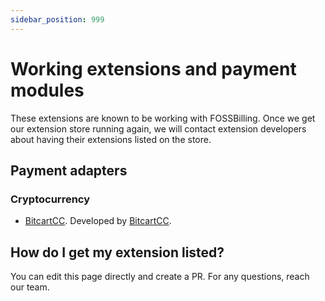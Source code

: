 ```yaml
---
sidebar_position: 999
---
```


# Working extensions and payment modules
These extensions are known to be working with FOSSBilling. Once we get our extension store running again, we will contact extension developers about having their extensions listed on the store.

## Payment adapters
### Cryptocurrency
* [BitcartCC](https://github.com/bitcartcc/bitcart-boxbilling). Developed by [BitcartCC](https://github.com/bitcartcc).

## How do I get my extension listed?
You can edit this page directly and create a PR. For any questions, reach our team.
